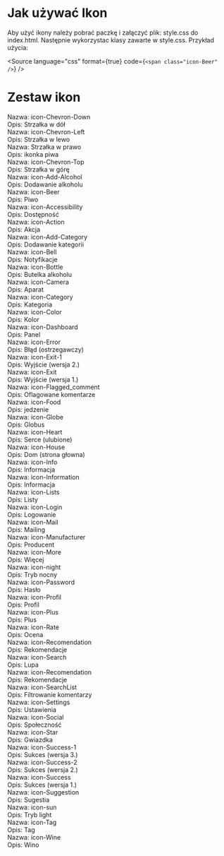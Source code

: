 

<Meta title="Ikony" />

<style>
  {`
  .icons-container * {
    font-family: Roboto;
  }
  .icons-container {
    padding-top: 30px;
    display: flex;
    flex-wrap: wrap;
    gap: 20px;
    
  }
  .icon-wrapper {
    display: flex;
    flex-direction: column;
    align-items: center;
    width: 250px;
    border-radius: 20px;
    border: 2px solid black;
    padding: 20px 0;
    background: white;
  }
  .icon {
    padding-bottom: 20px;
  }
  .icon:before {
    color: #F47521;
    font-size: 32px;
    text-align: center;
  }
  .icon-name {
    padding-bottom: 1px;
  }
  .icon-name span {
    color: #47474A;
    font-size: 16px;
  }
  .icon-desc span {
    color: #8C8C8E;
    font-size: 14px;
  }
`}
</style>

# Jak używać Ikon

Aby użyć ikony należy pobrać paczkę i załączyć plik: style.css
do index.html. Następnie wykorzystac klasy zawarte w style.css.
Przykład użycia:

<Source
  language="css"
  format={true}
  code={`
    <span class="icon-Beer" />
  `}
/>

# Zestaw ikon

<div class="icons-container">
  <div class="icon-wrapper">
    <span class="icon icon-Chevron-Down" />
    <div class="icon-name">
      <span>Nazwa: icon-Chevron-Down</span>
    </div>
    <div class="icon-desc">
      <span>Opis: Strzałka w dół</span>
    </div>
  </div>
  <div class="icon-wrapper">
    <span class="icon icon-Chevron-Left" />
    <div class="icon-name">
      <span>Nazwa: icon-Chevron-Left</span>
    </div>
    <div class="icon-desc">
      <span>Opis: Strzałka w lewo</span>
    </div>
  </div>
  <div class="icon-wrapper">
    <span class="icon icon-Chevron-Right" />
    <div class="icon-name">
      <span>Nazwa: Strzałka w prawo</span>
    </div>
    <div class="icon-desc">
      <span>Opis: ikonka piwa</span>
    </div>
  </div>
  <div class="icon-wrapper">
    <span class="icon icon-Chevron-Top" />
    <div class="icon-name">
      <span>Nazwa: icon-Chevron-Top</span>
    </div>
    <div class="icon-desc">
      <span>Opis: Strzałka w górę</span>
    </div>
  </div>
  <div class="icon-wrapper">
    <span class="icon icon-Add-Alcohol" />
    <div class="icon-name">
      <span>Nazwa: icon-Add-Alcohol</span>
    </div>
    <div class="icon-desc">
      <span>Opis: Dodawanie alkoholu</span>
    </div>
  </div>
  <div class="icon-wrapper">
    <span class="icon icon-Beer" />
    <div class="icon-name">
      <span>Nazwa: icon-Beer</span>
    </div>
    <div class="icon-desc">
      <span>Opis: Piwo</span>
    </div>
  </div>
  <div class="icon-wrapper">
    <span class="icon icon-Accessibility" />
    <div class="icon-name">
      <span>Nazwa: icon-Accessibility</span>
    </div>
    <div class="icon-desc">
      <span>Opis: Dostępność</span>
    </div>
  </div>
  <div class="icon-wrapper">
    <span class="icon icon-Action" />
    <div class="icon-name">
      <span>Nazwa: icon-Action</span>
    </div>
    <div class="icon-desc">
      <span>Opis: Akcja</span>
    </div>
  </div>
  <div class="icon-wrapper">
    <span class="icon icon-Add-Category" />
    <div class="icon-name">
      <span>Nazwa: icon-Add-Category</span>
    </div>
    <div class="icon-desc">
      <span>Opis: Dodawanie kategorii</span>
    </div>
  </div>
  <div class="icon-wrapper">
    <span class="icon icon-Bell" />
    <div class="icon-name">
      <span>Nazwa: icon-Bell</span>
    </div>
    <div class="icon-desc">
      <span>Opis: Notyfikacje</span>
    </div>
  </div>
  <div class="icon-wrapper">
    <span class="icon icon-Bottle" />
    <div class="icon-name">
      <span>Nazwa: icon-Bottle</span>
    </div>
    <div class="icon-desc">
      <span>Opis: Butelka alkoholu</span>
    </div>
  </div>
  <div class="icon-wrapper">
    <span class="icon icon-Camera" />
    <div class="icon-name">
      <span>Nazwa: icon-Camera</span>
    </div>
    <div class="icon-desc">
      <span>Opis: Aparat</span>
    </div>
  </div>
  <div class="icon-wrapper">
    <span class="icon icon-Category" />
    <div class="icon-name">
      <span>Nazwa: icon-Category</span>
    </div>
    <div class="icon-desc">
      <span>Opis: Kategoria</span>
    </div>
  </div>
  <div class="icon-wrapper">
    <span class="icon icon-Color" />
    <div class="icon-name">
      <span>Nazwa: icon-Color</span>
    </div>
    <div class="icon-desc">
      <span>Opis: Kolor</span>
    </div>
  </div>
  <div class="icon-wrapper">
    <span class="icon icon-Dashboard" />
    <div class="icon-name">
      <span>Nazwa: icon-Dashboard</span>
    </div>
    <div class="icon-desc">
      <span>Opis: Panel</span>
    </div>
  </div>
  <div class="icon-wrapper">
    <span class="icon icon-Error" />
    <div class="icon-name">
      <span>Nazwa: icon-Error</span>
    </div>
    <div class="icon-desc">
      <span>Opis: Błąd (ostrzegawczy)</span>
    </div>
  </div>
  <div class="icon-wrapper">
    <span class="icon icon-Exit-1" />
    <div class="icon-name">
      <span>Nazwa: icon-Exit-1</span>
    </div>
    <div class="icon-desc">
      <span>Opis: Wyjście (wersja 2.)</span>
    </div>
  </div>
  <div class="icon-wrapper">
    <span class="icon icon-Exit" />
    <div class="icon-name">
      <span>Nazwa: icon-Exit</span>
    </div>
    <div class="icon-desc">
      <span>Opis: Wyjście (wersja 1.)</span>
    </div>
  </div>
  <div class="icon-wrapper">
    <span class="icon icon-Flagged_comment" />
    <div class="icon-name">
      <span>Nazwa: icon-Flagged_comment</span>
    </div>
    <div class="icon-desc">
      <span>Opis: Oflagowane komentarze</span>
    </div>
  </div>
  <div class="icon-wrapper">
    <span class="icon icon-Food" />
    <div class="icon-name">
      <span>Nazwa: icon-Food</span>
    </div>
    <div class="icon-desc">
      <span>Opis: jedzenie</span>
    </div>
  </div>
  <div class="icon-wrapper">
    <span class="icon icon-Globe" />
    <div class="icon-name">
      <span>Nazwa: icon-Globe</span>
    </div>
    <div class="icon-desc">
      <span>Opis: Globus</span>
    </div>
  </div>
  <div class="icon-wrapper">
    <span class="icon icon-Heart" />
    <div class="icon-name">
      <span>Nazwa: icon-Heart</span>
    </div>
    <div class="icon-desc">
      <span>Opis: Serce (ulubione)</span>
    </div>
  </div>
  <div class="icon-wrapper">
    <span class="icon icon-House" />
    <div class="icon-name">
      <span>Nazwa: icon-House</span>
    </div>
    <div class="icon-desc">
      <span>Opis: Dom (strona głowna)</span>
    </div>
  </div>
  <div class="icon-wrapper">
    <span class="icon icon-Info" />
    <div class="icon-name">
      <span>Nazwa: icon-Info</span>
    </div>
    <div class="icon-desc">
      <span>Opis: Informacja</span>
    </div>
  </div>
  <div class="icon-wrapper">
    <span class="icon icon-Information" />
    <div class="icon-name">
      <span>Nazwa: icon-Information</span>
    </div>
    <div class="icon-desc">
      <span>Opis: Informacja</span>
    </div>
  </div>
  <div class="icon-wrapper">
    <span class="icon icon-Lists" />
    <div class="icon-name">
      <span>Nazwa: icon-Lists</span>
    </div>
    <div class="icon-desc">
      <span>Opis: Listy</span>
    </div>
  </div>
  <div class="icon-wrapper">
    <span class="icon icon-Login" />
    <div class="icon-name">
      <span>Nazwa: icon-Login</span>
    </div>
    <div class="icon-desc">
      <span>Opis: Logowanie</span>
    </div>
  </div>
  <div class="icon-wrapper">
    <span class="icon icon-Mail" />
    <div class="icon-name">
      <span>Nazwa: icon-Mail</span>
    </div>
    <div class="icon-desc">
      <span>Opis: Mailing</span>
    </div>
  </div>
  <div class="icon-wrapper">
    <span class="icon icon-Manufacturer" />
    <div class="icon-name">
      <span>Nazwa: icon-Manufacturer</span>
    </div>
    <div class="icon-desc">
      <span>Opis: Producent</span>
    </div>
  </div>
  <div class="icon-wrapper">
    <span class="icon icon-More" />
    <div class="icon-name">
      <span>Nazwa: icon-More</span>
    </div>
    <div class="icon-desc">
      <span>Opis: Więcej</span>
    </div>
  </div>
  <div class="icon-wrapper">
    <span class="icon icon-night" />
    <div class="icon-name">
      <span>Nazwa: icon-night</span>
    </div>
    <div class="icon-desc">
      <span>Opis: Tryb nocny</span>
    </div>
  </div>
  <div class="icon-wrapper">
    <span class="icon icon-Password" />
    <div class="icon-name">
      <span>Nazwa: icon-Password</span>
    </div>
    <div class="icon-desc">
      <span>Opis: Hasło</span>
    </div>
  </div>
  <div class="icon-wrapper">
    <span class="icon icon-Profil" />
    <div class="icon-name">
      <span>Nazwa: icon-Profil</span>
    </div>
    <div class="icon-desc">
      <span>Opis: Profil</span>
    </div>
  </div>
  <div class="icon-wrapper">
    <span class="icon icon-Plus" />
    <div class="icon-name">
      <span>Nazwa: icon-Plus</span>
    </div>
    <div class="icon-desc">
      <span>Opis: Plus</span>
    </div>
  </div>
  <div class="icon-wrapper">
    <span class="icon icon-Rate" />
    <div class="icon-name">
      <span>Nazwa: icon-Rate</span>
    </div>
    <div class="icon-desc">
      <span>Opis: Ocena</span>
    </div>
  </div>
  <div class="icon-wrapper">
    <span class="icon icon-Recomendation" />
    <div class="icon-name">
      <span>Nazwa: icon-Recomendation</span>
    </div>
    <div class="icon-desc">
      <span>Opis: Rekomendacje</span>
    </div>
  </div>
  <div class="icon-wrapper">
    <span class="icon icon-Search" />
    <div class="icon-name">
      <span>Nazwa: icon-Search</span>
    </div>
    <div class="icon-desc">
      <span>Opis: Lupa</span>
    </div>
  </div>
  <div class="icon-wrapper">
    <span class="icon icon-Recomendation" />
    <div class="icon-name">
      <span>Nazwa: icon-Recomendation</span>
    </div>
    <div class="icon-desc">
      <span>Opis: Rekomendacje</span>
    </div>
  </div>
  <div class="icon-wrapper">
    <span class="icon icon-SearchList" />
    <div class="icon-name">
      <span>Nazwa: icon-SearchList</span>
    </div>
    <div class="icon-desc">
      <span>Opis: Filtrowanie komentarzy</span>
    </div>
  </div>
  <div class="icon-wrapper">
    <span class="icon icon-Settings" />
    <div class="icon-name">
      <span>Nazwa: icon-Settings</span>
    </div>
    <div class="icon-desc">
      <span>Opis: Ustawienia</span>
    </div>
  </div>
  <div class="icon-wrapper">
    <span class="icon icon-Social" />
    <div class="icon-name">
      <span>Nazwa: icon-Social</span>
    </div>
    <div class="icon-desc">
      <span>Opis: Społeczność</span>
    </div>
  </div>
  <div class="icon-wrapper">
    <span class="icon icon-Star" />
    <div class="icon-name">
      <span>Nazwa: icon-Star</span>
    </div>
    <div class="icon-desc">
      <span>Opis: Gwiazdka</span>
    </div>
  </div>
  <div class="icon-wrapper">
    <span class="icon icon-Success-1" />
    <div class="icon-name">
      <span>Nazwa: icon-Success-1</span>
    </div>
    <div class="icon-desc">
      <span>Opis: Sukces (wersja 3.)</span>
    </div>
  </div>
  <div class="icon-wrapper">
    <span class="icon icon-Success-2" />
    <div class="icon-name">
      <span>Nazwa: icon-Success-2</span>
    </div>
    <div class="icon-desc">
      <span>Opis: Sukces (wersja 2.)</span>
    </div>
  </div>
  <div class="icon-wrapper">
    <span class="icon icon-Success" />
    <div class="icon-name">
      <span>Nazwa: icon-Success</span>
    </div>
    <div class="icon-desc">
      <span>Opis: Sukces (wersja 1.)</span>
    </div>
  </div>
  <div class="icon-wrapper">
    <span class="icon icon-Suggestion" />
    <div class="icon-name">
      <span>Nazwa: icon-Suggestion</span>
    </div>
    <div class="icon-desc">
      <span>Opis: Sugestia</span>
    </div>
  </div>
  <div class="icon-wrapper">
    <span class="icon icon-sun" />
    <div class="icon-name">
      <span>Nazwa: icon-sun</span>
    </div>
    <div class="icon-desc">
      <span>Opis: Tryb light</span>
    </div>
  </div>
  <div class="icon-wrapper">
    <span class="icon icon-Tag" />
    <div class="icon-name">
      <span>Nazwa: icon-Tag</span>
    </div>
    <div class="icon-desc">
      <span>Opis: Tag</span>
    </div>
  </div>
  <div class="icon-wrapper">
    <span class="icon icon-Wine" />
    <div class="icon-name">
      <span>Nazwa: icon-Wine</span>
    </div>
    <div class="icon-desc">
      <span>Opis: Wino</span>
    </div>
  </div>
</div>
